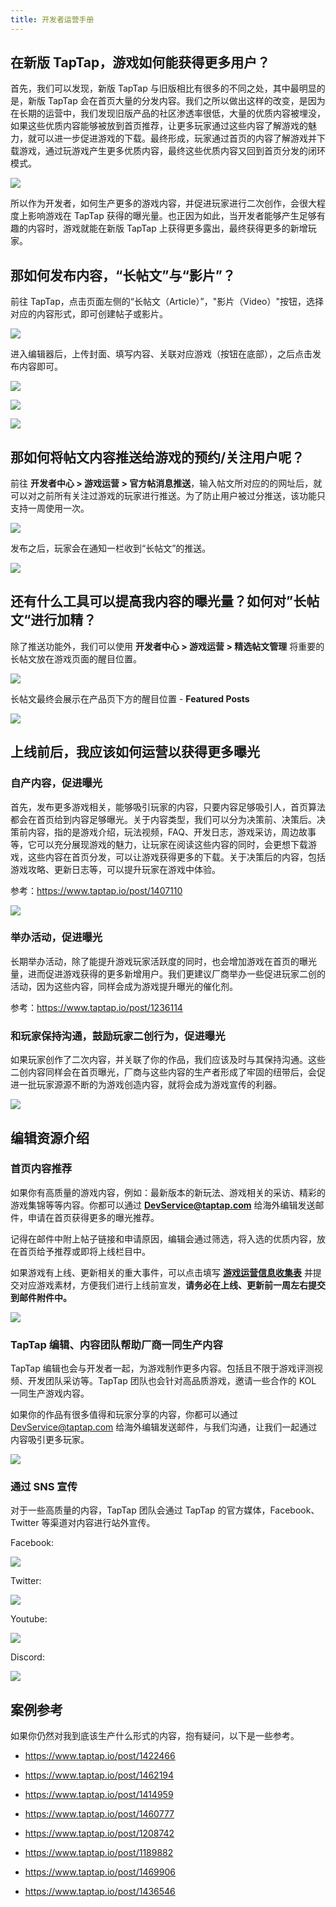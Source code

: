 ```yaml
---
title: 开发者运营手册
---
```


## 在新版 TapTap，游戏如何能获得更多用户？

首先，我们可以发现，新版 TapTap 与旧版相比有很多的不同之处，其中最明显的是，新版 TapTap 会在首页大量的分发内容。我们之所以做出这样的改变，是因为在长期的运营中，我们发现旧版产品的社区渗透率很低，大量的优质内容被埋没，如果这些优质内容能够被放到首页推荐，让更多玩家通过这些内容了解游戏的魅力，就可以进一步促进游戏的下载。最终形成，玩家通过首页的内容了解游戏并下载游戏，通过玩游戏产生更多优质内容，最终这些优质内容又回到首页分发的闭环模式。

![](/img/operations-manual/Operations-ManualCH-01.png)

所以作为开发者，如何生产更多的游戏内容，并促进玩家进行二次创作，会很大程度上影响游戏在 TapTap 获得的曝光量。也正因为如此，当开发者能够产生足够有趣的内容时，游戏就能在新版 TapTap 上获得更多露出，最终获得更多的新增玩家。

## 那如何发布内容，“长帖文”与“影片”？

前往 TapTap，点击页面左侧的“长帖文（Article）”，"影片（Video）"按钮，选择对应的内容形式，即可创建帖子或影片。

![](/img/operations-manual/Operations-Manual-02.png)

进入编辑器后，上传封面、填写内容、关联对应游戏（按钮在底部），之后点击发布内容即可。

![](/img/operations-manual/Operations-Manual-03.png)

![](/img/operations-manual/Operations-Manual-04.png)

![](/img/operations-manual/Operations-Manual-05.png)

## 那如何将帖文内容推送给游戏的预约/关注用户呢？

前往 **开发者中心 > 游戏运营 > 官方帖消息推送**，输入帖文所对应的的网址后，就可以对之前所有关注过游戏的玩家进行推送。为了防止用户被过分推送，该功能只支持一周使用一次。

![](/img/operations-manual/Operations-Manual-06.png)

发布之后，玩家会在通知一栏收到“长帖文”的推送。

![](/img/operations-manual/Operations-Manual-07.png)

## 还有什么工具可以提高我内容的曝光量？如何对”长帖文“进行加精？

除了推送功能外，我们可以使用 **开发者中心 > 游戏运营 > 精选帖文管理** 将重要的长帖文放在游戏页面的醒目位置。

![](/img/operations-manual/Operations-Manual-08.png)

长帖文最终会展示在产品页下方的醒目位置 - **Featured Posts**

![](/img/operations-manual/Operations-Manual-09.png)

## 上线前后，我应该如何运营以获得更多曝光

### 自产内容，促进曝光

首先，发布更多游戏相关，能够吸引玩家的内容，只要内容足够吸引人，首页算法都会在首页给到内容足够曝光。关于内容类型，我们可以分为决策前、决策后。决策前内容，指的是游戏介绍，玩法视频，FAQ、开发日志，游戏采访，周边故事等，它可以充分展现游戏的魅力，让玩家在阅读这些内容的同时，会更想下载游戏，这些内容在首页分发，可以让游戏获得更多的下载。关于决策后的内容，包括游戏攻略、更新日志等，可以提升玩家在游戏中体验。

参考：<https://www.taptap.io/post/1407110>

![](/img/operations-manual/Operations-Manual-10.png)

### 举办活动，促进曝光

长期举办活动，除了能提升游戏玩家活跃度的同时，也会增加游戏在首页的曝光量，进而促进游戏获得的更多新增用户。我们更建议厂商举办一些促进玩家二创的活动，因为这些内容，同样会成为游戏提升曝光的催化剂。

参考：<https://www.taptap.io/post/1236114>

### 和玩家保持沟通，鼓励玩家二创行为，促进曝光

如果玩家创作了二次内容，并关联了你的作品，我们应该及时与其保持沟通。这些二创内容同样会在首页曝光，厂商与这些内容的生产者形成了牢固的纽带后，会促进一批玩家源源不断的为游戏创造内容，就将会成为游戏宣传的利器。

![](/img/operations-manual/Operations-Manual-11.png)

## 编辑资源介绍

### 首页内容推荐

如果你有高质量的游戏内容，例如：最新版本的新玩法、游戏相关的采访、精彩的游戏集锦等等内容。你都可以通过 **<DevService@taptap.com>** 给海外编辑发送邮件，申请在首页获得更多的曝光推荐。

记得在邮件中附上帖子链接和申请原因，编辑会通过筛选，将入选的优质内容，放在首页给予推荐或即将上线栏目中。

如果游戏有上线、更新相关的重大事件，可以点击填写 **[游戏运营信息收集表](<https://developer.taptap.com/docs/files/Name_TapTap%20ID_Roadmap(2).xlsx>)** 并提交对应游戏素材，方便我们进行上线前宣发，**请务必在上线、更新前一周左右提交到邮件附件中。**

![](/img/operations-manual/Operations-Manual-12.png)

### TapTap 编辑、内容团队帮助厂商一同生产内容

TapTap 编辑也会与开发者一起，为游戏制作更多内容。包括且不限于游戏评测视频、开发团队采访等。TapTap 团队也会针对高品质游戏，邀请一些合作的 KOL 一同生产游戏内容。

如果你的作品有很多值得和玩家分享的内容，你都可以通过 <DevService@taptap.com> 给海外编辑发送邮件，与我们沟通，让我们一起通过内容吸引更多玩家。

![](/img/operations-manual/Operations-Manual-13.png)

### 通过 SNS 宣传

对于一些高质量的内容，TapTap 团队会通过 TapTap 的官方媒体，Facebook、Twitter 等渠道对内容进行站外宣传。

​Facebook:

![](/img/operations-manual/Operations-Manual-14.png)

​Twitter:

![](/img/operations-manual/Operations-Manual-15.png)

​Youtube:

![](/img/operations-manual/Operations-Manual-16.png)

Discord:

![](/img/operations-manual/Operations-Manual-17.png)

## 案例参考

如果你仍然对我到底该生产什么形式的内容，抱有疑问，以下是一些参考。

- <https://www.taptap.io/post/1422466>

- <https://www.taptap.io/post/1462194>

- <https://www.taptap.io/post/1414959>

- <https://www.taptap.io/post/1460777>

- <https://www.taptap.io/post/1208742>

- <https://www.taptap.io/post/1189882>

- <https://www.taptap.io/post/1469906>

- <https://www.taptap.io/post/1436546>
